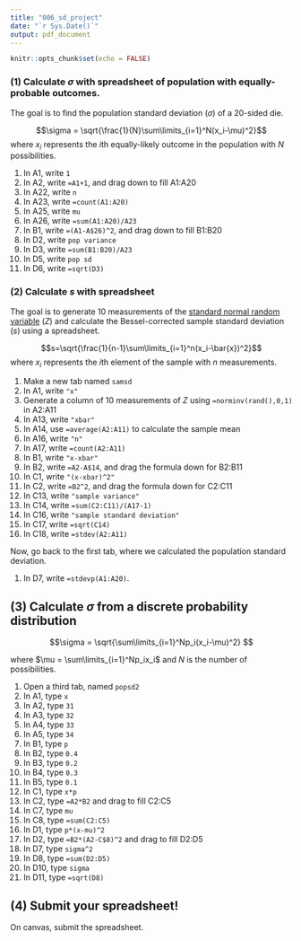 ```yaml
---
title: "006_sd_project"
date: "`r Sys.Date()`"
output: pdf_document
---
```


```r
knitr::opts_chunk$set(echo = FALSE)
```

### (1) Calculate $\sigma$ with spreadsheet of population with equally-probable outcomes.

The goal is to find the population standard deviation ($\sigma$) of a 20-sided die.

$$\sigma = \sqrt{\frac{1}{N}\sum\limits_{i=1}^N(x_i-\mu)^2}$$
where $x_i$ represents the $i$th equally-likely outcome in the population with $N$ possibilities.

1. In A1, write `1`
2. In A2, write `=A1+1`, and drag down to fill A1:A20
3. In A22, write `n`
4. In A23, write `=count(A1:A20)`
5. In A25, write `mu`
6. In A26, write `=sum(A1:A20)/A23`
7. In B1, write `=(A1-A$26)^2`, and drag down to fill B1:B20
8. In D2, write `pop variance`
9. In D3, write `=sum(B1:B20)/A23`
10. In D5, write `pop sd`
11. In D6, write `=sqrt(D3)`



### (2) Calculate $s$ with spreadsheet

The goal is to generate 10 measurements of the [standard normal random variable](https://en.wikipedia.org/wiki/Standard_normal_table#Normal_and_standard_normal_distribution){target="_blank"} ($Z$) and calculate the Bessel-corrected sample standard deviation ($s$) using a spreadsheet.

$$s=\sqrt{\frac{1}{n-1}\sum\limits_{i=1}^n(x_i-\bar{x})^2}$$
where $x_i$ represents the $i$th element of the sample with $n$ measurements.

1. Make a new tab named `samsd`
1. In A1, write `"x"`
2. Generate a column of 10 measurements of $Z$ using `=norminv(rand(),0,1)` in A2:A11
3. In A13, write `"xbar"`
4. In A14, use `=average(A2:A11)` to calculate the sample mean
5. In A16, write `"n"`
6. In A17, write `=count(A2:A11)`
7. In B1, write `"x-xbar"`
8. In B2, write `=A2-A$14`, and drag the formula down for B2:B11
9. In C1, write `"(x-xbar)^2"`
10. In C2, write `=B2^2`, and drag the formula down for C2:C11
11. In C13, write `"sample variance"`
12. In C14, write `=sum(C2:C11)/(A17-1)`
13. In C16, write `"sample standard deviation"`
14. In C17, write `=sqrt(C14)`
15. In C18, write `=stdev(A2:A11)`

Now, go back to the first tab, where we calculated the population standard deviation.

1. In D7, write `=stdevp(A1:A20)`.


## (3) Calculate $\sigma$ from a discrete probability distribution

$$\sigma = \sqrt{\sum\limits_{i=1}^Np_i(x_i-\mu)^2} $$

where $\mu = \sum\limits_{i=1}^Np_ix_i$ and $N$ is the number of possibilities.

1. Open a third tab, named `popsd2`
1. In A1, type `x`
1. In A2, type `31`
1. In A3, type `32`
1. In A4, type `33`
1. In A5, type `34`
1. In B1, type `p`
1. In B2, type `0.4`
1. In B3, type `0.2`
1. In B4, type `0.3`
1. In B5, type `0.1`
1. In C1, type `x*p`
1. In C2, type `=A2*B2` and drag to fill C2:C5
1. In C7, type `mu`
1. In C8, type `=sum(C2:C5)`
1. In D1, type `p*(x-mu)^2`
1. In D2, type `=B2*(A2-C$8)^2` and drag to fill D2:D5
1. In D7, type `sigma^2`
1. In D8, type `=sum(D2:D5)`
1. In D10, type `sigma`
1. In D11, type `=sqrt(D8)`

## (4) Submit your spreadsheet!

On canvas, submit the spreadsheet.


